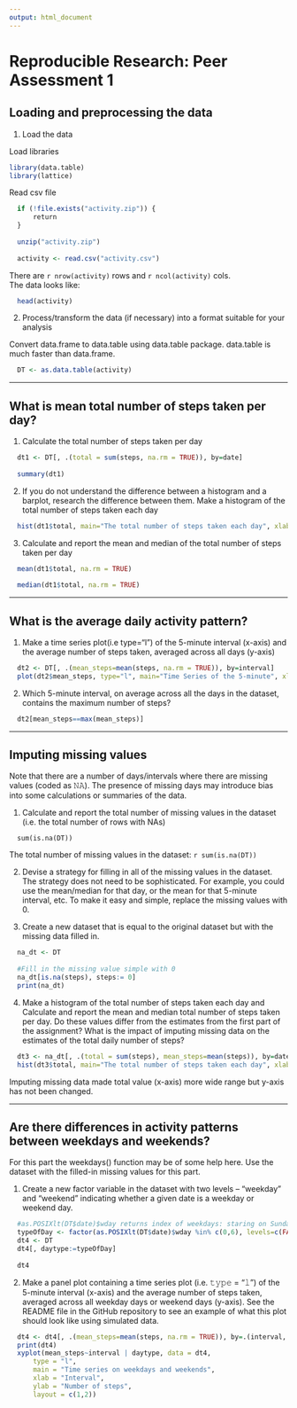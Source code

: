 ```yaml
---
output: html_document
---
```

# Reproducible Research: Peer Assessment 1
   
## Loading and preprocessing the data
1. Load the data

Load libraries
```r
library(data.table)
library(lattice)
```

Read csv file
```r
  if (!file.exists("activity.zip")) {
      return
  }
  
  unzip("activity.zip")
  
  activity <- read.csv("activity.csv")
```

There are `r nrow(activity)` rows and `r ncol(activity)` cols.  
The data looks like:
```r
  head(activity)
```

2. Process/transform the data (if necessary) into a format suitable for your analysis

Convert data.frame to data.table using data.table package. data.table is much faster than data.frame.
```r
  DT <- as.data.table(activity)
```

------

## What is mean total number of steps taken per day?
1. Calculate the total number of steps taken per day
```r
  dt1 <- DT[, .(total = sum(steps, na.rm = TRUE)), by=date]
 
  summary(dt1)
```

2. If you do not understand the difference between a histogram and a barplot, research the difference between them. Make a histogram of the total number of steps taken each day
```r
  hist(dt1$total, main="The total number of steps taken each day", xlab=" Number of steps", col="red")
```

3. Calculate and report the mean and median of the total number of steps taken per day
```r
  mean(dt1$total, na.rm = TRUE)
  
  median(dt1$total, na.rm = TRUE)
```

------

## What is the average daily activity pattern?
1. Make a time series plot(i.e type="l") of the 5-minute interval (x-axis) and the average number of steps taken, averaged across all days (y-axis)
```r
  dt2 <- DT[, .(mean_steps=mean(steps, na.rm = TRUE)), by=interval]
  plot(dt2$mean_steps, type="l", main="Time Series of the 5-minute", xlab="Interval", ylab="Average number of steps", col="red")
```

2. Which 5-minute interval, on average across all the days in the dataset, contains the maximum number of steps?
```r
  dt2[mean_steps==max(mean_steps)]
```

------

## Imputing missing values
Note that there are a number of days/intervals where there are missing values (coded as 𝙽𝙰). The presence of missing days may introduce bias into some calculations or summaries of the data.

1. Calculate and report the total number of missing values in the dataset (i.e. the total number of rows with NAs)
```
  sum(is.na(DT))
```
The total number of missing values in the dataset: `r sum(is.na(DT))`

2. Devise a strategy for filling in all of the missing values in the dataset. The strategy does not need to be sophisticated. For example, you could use the mean/median for that day, or the mean for that 5-minute interval, etc.
To make it easy and simple, replace the missing values with 0.

3. Create a new dataset that is equal to the original dataset but with the missing data filled in.
```r
  na_dt <- DT
  
  #Fill in the missing value simple with 0
  na_dt[is.na(steps), steps:= 0]
  print(na_dt)
``` 

4. Make a histogram of the total number of steps taken each day and Calculate and report the mean and median total number of steps taken per day. Do these values differ from the estimates from the first part of the assignment? What is the impact of imputing missing data on the estimates of the total daily number of steps?
```r
  dt3 <- na_dt[, .(total = sum(steps), mean_steps=mean(steps)), by=date]
  hist(dt3$total, main="The total number of steps taken each day", xlab=" Number of steps", col="red")
```

Imputing missing data made total value (x-axis) more wide range but y-axis has not been changed.

------

## Are there differences in activity patterns between weekdays and weekends?
For this part the weekdays() function may be of some help here. Use the dataset with the filled-in missing values for this part.

1. Create a new factor variable in the dataset with two levels – “weekday” and “weekend” indicating whether a given date is a weekday or weekend day.
```r
  #as.POSIXlt(DT$date)$wday returns index of weekdays: staring on Sunday
  typeOfDay <- factor(as.POSIXlt(DT$date)$wday %in% c(0,6), levels=c(FALSE, TRUE), labels = c("weekend", "weekday"))
  dt4 <- DT
  dt4[, daytype:=typeOfDay]
  
  dt4
```

2. Make a panel plot containing a time series plot (i.e. 𝚝𝚢𝚙𝚎 = "𝚕") of the 5-minute interval (x-axis) and the average number of steps taken, averaged across all weekday days or weekend days (y-axis). See the README file in the GitHub repository to see an example of what this plot should look like using simulated data.
```r
  dt4 <- dt4[, .(mean_steps=mean(steps, na.rm = TRUE)), by=.(interval, daytype)]
  print(dt4)
  xyplot(mean_steps~interval | daytype, data = dt4,
      type = "l",
      main = "Time series on weekdays and weekends",
      xlab = "Interval",
      ylab = "Number of steps",
      layout = c(1,2))
```

